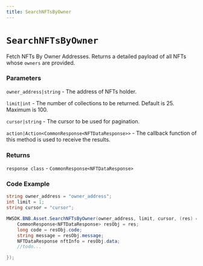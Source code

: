 ```yaml
---
title: SearchNFTsByOwner
---
```


# `SearchNFTsByOwner`

Fetch NFTs By Owner Addresses. Returns a detailed payload of all NFTs whose `owners`
are provided.
### Parameters
`owner_address|string` -  The address of NFTs holder.

`limit|int` - The number of collections to be returned. Default is 25. Maximum is 100.

`cursor|string` -  The cursor to be used for pagination.

`action|Action<CommonResponse<NFTDataResponse>>` - The callback function of this method is used to receive the results.

### Returns
`response class` - `CommonResponse<NFTDataResponse>`

### Code Example
```csharp
string owner_address = "owner_address";
int limit = 1;
string cursor = "cursor";

MWSDK.BNB.Asset.SearchNFTsByOwner(owner_address, limit, cursor, (res) => {
    CommonResponse<NFTDataResponse> resObj = res;
    long code = resObj.code;
    string message = resObj.message;
    NFTDataResponse nftInfo = resObj.data;
    //todo...

});
```
